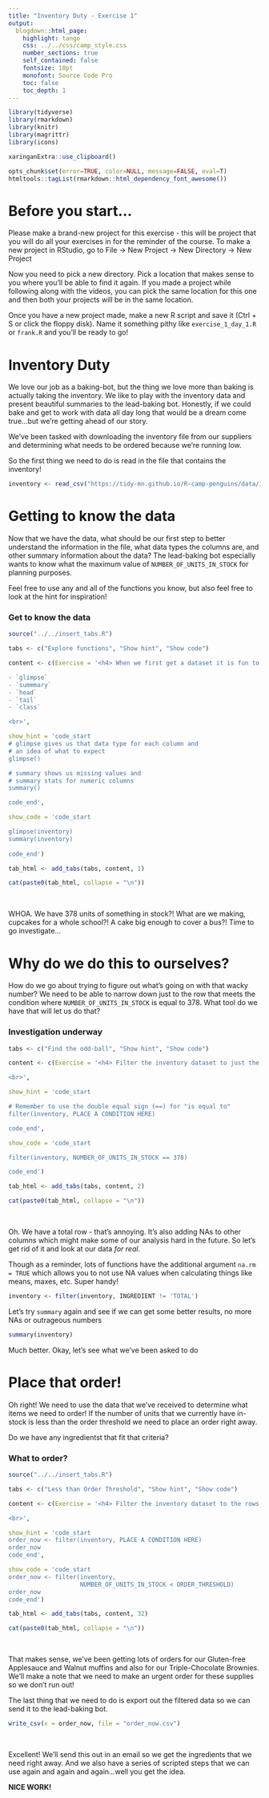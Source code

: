 ```yaml
---
title: "Inventory Duty - Exercise 1"
output: 
  blogdown::html_page: 
    highlight: tango
    css: ../../css/camp_style.css
    number_sections: true
    self_contained: false
    fontsize: 18pt
    monofont: Source Code Pro
    toc: false
    toc_depth: 1
---
```


<link rel="stylesheet" 
href="https://cdnjs.cloudflare.com/ajax/libs/font-awesome/6.4.2/css/all.min.css">

<style>
h1 .header-section-number {background: cornflowerblue;}
hr {background:  cornflowerblue;}
</style>


```r
library(tidyverse)
library(rmarkdown)
library(knitr)
library(magrittr)
library(icons)

xaringanExtra::use_clipboard()

opts_chunk$set(error=TRUE, color=NULL, message=FALSE, eval=T)
htmltools::tagList(rmarkdown::html_dependency_font_awesome())
```

# Before you start...

Please make a brand-new project for this exercise - this will be project that you will do all your exercises in for the reminder of the course. To make a new project in RStudio, go to File -> New Project -> New Directory -> New Project

Now you need to pick a new directory. Pick a location that makes sense to you where you'll be able to find it again. If you made a project while following along with the videos, you can pick the same location for this one and then both your projects will be in the same location.

Once you have a new project made, make a new R script and save it (Ctrl + S or click the floppy disk). Name it something pithy like `exercise_1_day_1.R` or `frank.R` and you'll be ready to go!

# Inventory Duty

We love our job as a baking-bot, but the thing we love more than baking is actually taking the inventory. We like to play with the inventory data and present beautiful summaries to the lead-baking bot. Honestly, if we could bake and get to work with data all day long that would be a dream come true...but we're getting ahead of our story. 

We've been tasked with downloading the inventory file from our suppliers and determining what needs to be ordered because we're running low.

So the first thing we need to do is read in the file that contains the inventory!

```r
inventory <- read_csv("https://tidy-mn.github.io/R-camp-penguins/data/inventory_data.csv")
```

# Getting to know the data

Now that we have the data, what should be our first step to better understand the information in the file, what data types the columns are, and other summary information about the data? The lead-baking bot especially wants to know what the maximum value of `NUMBER_OF_UNITS_IN_STOCK` for planning purposes. 

Feel free to use any and all of the functions you know, but also feel free to look at the hint for inspiration!

<div class="quiz">

### <i class="fas fa-cookie-bite" style="color: gray;"></i> Get to know the data {-}

```r
source("../../insert_tabs.R")

tabs <- c("Explore functions", "Show hint", "Show code")

content <- c(Exercise = '<h4> When we first get a dataset it is fun to sit down and get to know it better. Below are a few functions to choose from: </h4>

- `glimpse`
- `summmary`
- `head`
- `tail`
- `class`

<br>',

show_hint = 'code_start
# glimpse gives us that data type for each column and 
# an idea of what to expect
glimpse() 

# summary shows us missing values and 
# summary stats for numeric columns
summary() 

code_end',

show_code = 'code_start

glimpse(inventory)
summary(inventory)
  
code_end')

tab_html <- add_tabs(tabs, content, 1)

cat(paste0(tab_html, collapse = "\n"))
```
</div>

<br>

WHOA. We have 378 units of something in stock?! What are we making, cupcakes for a whole school?! A cake big enough to cover a bus?! Time to go investigate...

# Why do we do this to ourselves?

How do we go about trying to figure out what's going on with that wacky number? We need to be able to narrow down just to the row that meets the condition where `NUMBER_OF_UNITS_IN_STOCK` is equal to 378. What tool do we have that will let us do that?

<div class="quiz">

### <i class="fas fa-cookie-bite" style="color: gray;"></i> Investigation underway {-}

```r

tabs <- c("Find the odd-ball", "Show hint", "Show code")

content <- c(Exercise = '<h4> Filter the inventory dataset to just the row that meets the condition of `NUMBER_OF_UNITS_IN_STOCK` is equal to 378 </h4>

<br>',

show_hint = 'code_start

# Remember to use the double equal sign (==) for "is equal to"
filter(inventory, PLACE A CONDITION HERE) 

code_end',

show_code = 'code_start

filter(inventory, NUMBER_OF_UNITS_IN_STOCK == 378)

code_end')

tab_html <- add_tabs(tabs, content, 2)

cat(paste0(tab_html, collapse = "\n"))
```
</div>

<br>

Oh. We have a total row - that's annoying. It's also adding NAs to other columns which might make some of our analysis hard in the future. So let's get rid of it and look at our data *for real*.

Though as a reminder, lots of functions have the additional argument `na.rm = TRUE` which allows you to not use NA values when calculating things like means, maxes, etc. Super handy!

```r
inventory <- filter(inventory, INGREDIENT != 'TOTAL')
```

Let's try `summary` again and see if we can get some better results, no more NAs or outrageous numbers

```r
summary(inventory)
```

Much better. Okay, let's see what we've been asked to do

# Place that order!

Oh right! We need to use the data that we've received to determine what items we need to order! If the number of units that we currently have in-stock is less than the order threshold we need to place an order right away.

Do we have any ingredientst that fit that criteria?

<div class="quiz">

### <i class="fas fa-cookie-bite" style="color: gray;"></i> What to order? {-}

```r
source("../../insert_tabs.R")

tabs <- c("Less than Order Threshold", "Show hint", "Show code")

content <- c(Exercise = '<h4> Filter the inventory dataset to the rows that meet the condition where the number of units in stock is less than the order threshold. </h4>

<br>',

show_hint = 'code_start
order_now <- filter(inventory, PLACE A CONDITION HERE) 
order_now
code_end',

show_code = 'code_start
order_now <- filter(inventory, 
                    NUMBER_OF_UNITS_IN_STOCK < ORDER_THRESHOLD)
order_now
code_end')

tab_html <- add_tabs(tabs, content, 32)

cat(paste0(tab_html, collapse = "\n"))
```
</div>

<br>

That makes sense, we've been getting lots of orders for our Gluten-free Applesauce and Walnut muffins and also for our Triple-Chocolate Brownies. We'll make a note that we need to make an urgent order for these supplies so we don't run out!

The last thing that we need to do is export out the filtered data so we can send it to the lead-baking bot. 

```r
write_csv(x = order_now, file = "order_now.csv")
```


<br>

Excellent! We'll send this out in an email so we get the ingredients that we need right away. And we also have a series of scripted steps that we can use again and again and again...well you get the idea.

__NICE WORK!__

<i class="fa fa-cookie-bite"></i> 
<i class="fa fa-robot"></i> 
<i class="fa fa-cookie-bite"></i> 
